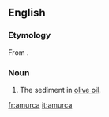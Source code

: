 ==English==

===Etymology===
From {{etyl|la|en}} {{term|amurca||oil dregs|lang=la}}.

===Noun===
{{en-noun}}

# The sediment in [[olive oil]].

[[fr:amurca]]
[[it:amurca]]